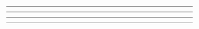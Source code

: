 
<AlertBar
  type="dark"
  iconVariant="info"
  IconNotification={InfoOutlinedIcon}
  IconClose={CloseOutlinedIcon}
  title="Notification title"
  description="Lorem ipsum dolor sit amet consectetur. Porta aliquet placerat velit pharetra malesuada."
/>
<hr />
<AlertBar
  iconVariant="info"
  IconNotification={InfoOutlinedIcon}
  IconClose={CloseOutlinedIcon}
  title="Notification title"
  description="Lorem ipsum dolor sit amet consectetur. Porta aliquet placerat velit pharetra malesuada."
/>
<hr />
<AlertBar
  iconVariant="check"
  IconNotification={CheckCircleOutlineOutlinedIcon}
  IconClose={CloseOutlinedIcon}
  title="Notification title"
  description="Lorem ipsum dolor sit amet consectetur. Porta aliquet placerat velit pharetra malesuada."
/>
<hr />
<AlertBar
  iconVariant="error"
  IconNotification={ErrorOutlineOutlinedIcon}
  IconClose={CloseOutlinedIcon}
  title="Notification title"
  description="Lorem ipsum dolor sit amet consectetur. Porta aliquet placerat velit pharetra malesuada."
/>
<hr />
<AlertBar
  iconVariant="warning"
  IconNotification={WarningAmberOutlinedIcon}
  IconClose={CloseOutlinedIcon}
  title="Notification title"
  description="Lorem ipsum dolor sit amet consectetur. Porta aliquet placerat velit pharetra malesuada."
/>

